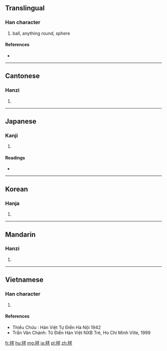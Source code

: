 {{also|球}}
==Translingual==

===Han character===
{{Han char|rn=82|rad=毛|as=07|sn=11|four=2371<sub>3</sub>|canj=竹山戈十水 (HUIJE)|ids=⿺[[毛]][[求]]}}

# ball, anything round, sphere

====References====
* {{Han ref|kx=0593.170|dkj=16837|dj=0985.270|hdz=31998.030|uh=6BEC|ud=27628|bh=B241|bd=45633}}

----

==Cantonese==

===Hanzi===
{{yue-hanzi|jyut=|y=kau4}}

# {{defn|lang=yue|sort=毛07}}

----

==Japanese==

===Kanji===
{{ja-kanji|grade=|rs=毛07}}

# {{defn|lang=ja|sort=毛07}}

====Readings====
* {{ja-readings|on=[[きゅう]] (kyū)|kun=[[まり]] (mari), [[いが]] (iga)}}

----

==Korean==

===Hanja===
{{ko-hanja|hangeul=구|eumhun=|rv=gu|mr=ku|y=kwu}}

# {{defn|lang=ko|sort=毛07}}

----

==Mandarin==

===Hanzi===
{{cmn-hanzi|pin=[[qiú]] ([[qiu2]])|wg=ch'iu<sup>2</sup>}}

# {{defn|lang=cmn|sort=毛07}}

----

==Vietnamese==

===Han character===
{{vi-hantu|cầu|rs=毛07}}

# {{defn|lang=vi|sort=毛07}}

====References====
* Thiều Chửu : Hán Việt Tự Điển  Hà Nội 1942
* Trần Văn Chánh: Từ Điển Hán Việt NXB Trẻ, Ho Chi Minh Ville, 1999

[[fr:毬]]
[[hu:毬]]
[[mg:毬]]
[[ja:毬]]
[[pl:毬]]
[[zh:毬]]